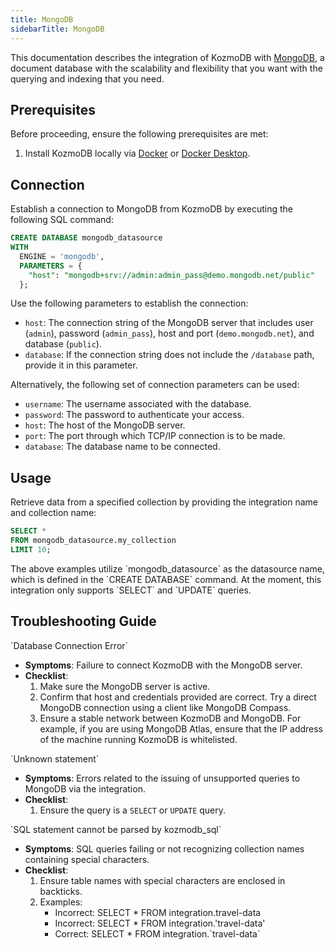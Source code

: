 ```yaml
---
title: MongoDB
sidebarTitle: MongoDB
---
```


This documentation describes the integration of KozmoDB with [MongoDB](https://www.mongodb.com/company/what-is-mongodb), a document database with the scalability and flexibility that you want with the querying and indexing that you need.

## Prerequisites

Before proceeding, ensure the following prerequisites are met:

1. Install KozmoDB locally via [Docker](/setup/self-hosted/docker) or [Docker Desktop](/setup/self-hosted/docker-desktop).

## Connection

Establish a connection to MongoDB from KozmoDB by executing the following SQL command:

```sql
CREATE DATABASE mongodb_datasource
WITH
  ENGINE = 'mongodb',
  PARAMETERS = {
    "host": "mongodb+srv://admin:admin_pass@demo.mongodb.net/public"
  };
```

Use the following parameters to establish the connection:

* `host`: The connection string of the MongoDB server that includes user (`admin`), password (`admin_pass`), host and port (`demo.mongodb.net`), and database (`public`).
* `database`: If the connection string does not include the `/database` path, provide it in this parameter.

Alternatively, the following set of connection parameters can be used:

* `username`: The username associated with the database.
* `password`: The password to authenticate your access.
* `host`: The host of the MongoDB server.
* `port`: The port through which TCP/IP connection is to be made.
* `database`: The database name to be connected.

## Usage

Retrieve data from a specified collection by providing the integration name and collection name:

```sql
SELECT *
FROM mongodb_datasource.my_collection
LIMIT 10;
```

<Note>
The above examples utilize `mongodb_datasource` as the datasource name, which is defined in the `CREATE DATABASE` command.
</Note>

<Tip>
At the moment, this integration only supports `SELECT` and `UPDATE` queries.
</Tip>


## Troubleshooting Guide

<Warning>
`Database Connection Error`

* **Symptoms**: Failure to connect KozmoDB with the MongoDB server.
* **Checklist**:
    1. Make sure the MongoDB server is active.
    2. Confirm that host and credentials provided are correct. Try a direct MongoDB connection using a client like MongoDB Compass.
    3. Ensure a stable network between KozmoDB and MongoDB. For example, if you are using MongoDB Atlas, ensure that the IP address of the machine running KozmoDB is whitelisted.
</Warning>

<Warning>
`Unknown statement`

* **Symptoms**: Errors related to the issuing of unsupported queries to MongoDB via the integration.
* **Checklist**:
    1. Ensure the query is a `SELECT` or `UPDATE` query.

</Warning>

<Warning>
`SQL statement cannot be parsed by kozmodb_sql`

* **Symptoms**: SQL queries failing or not recognizing collection names containing special characters.
* **Checklist**:
    1. Ensure table names with special characters are enclosed in backticks.
    2. Examples:
        * Incorrect: SELECT * FROM integration.travel-data
        * Incorrect: SELECT * FROM integration.'travel-data'
        * Correct: SELECT * FROM integration.\`travel-data\`
</Warning>